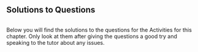 ## Solutions to Questions

```r


```

Below you will find the solutions to the questions for the Activities for this chapter. Only look at them after giving the questions a good try and speaking to the tutor about any issues.